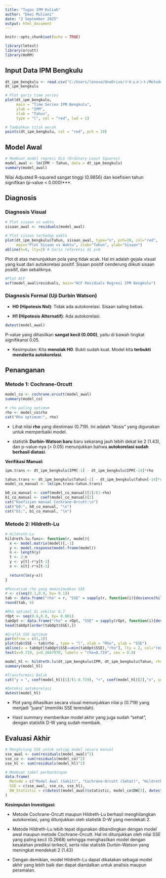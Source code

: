 ```yaml
---
title: "Tugas IPM Kuliah" 
author: "Dewi Muliani" 
date: "2 September 2025" 
output: html_document
---
```


```r
knitr::opts_chunk$set(echo = TRUE)
```

```r
library(lmtest) 
library(orcutt) 
library(HoRM)   
```

## Input Data IPM Bengkulu

```r
dt_ipm_bengkulu <- read.csv("C:/Users/lenovo/OneDrive/ドキュメント/Metode Peramalan Deret Waktu (MPDW)/data ipm/mpdw5 - Sheet1.csv")
dt_ipm_bengkulu

# Plot garis time series
plot(dt_ipm_bengkulu, 
     main = "Time Series IPM Bengkulu", 
     ylab = "IPM", 
     xlab = "Tahun", 
     type = "l", col = "red", lwd = 1)

# Tambahkan titik merah
points(dt_ipm_bengkulu, col = "red", pch = 19)
```

## Model Awal

```r
# Membuat model regresi OLS (Ordinary Least Squares)
model_awal <- lm(IPM ~ Tahun, data = dt_ipm_bengkulu)
summary(model_awal)
```

Nilai Adjusted R-squared sangat tinggi (0.9856) dan koefisien tahun signifikan (p-value \< 0.000)\*\*\*.

## Diagnosis

### Diagnosis Visual

```r
# Plot sisaan vs waktu
sisaan_awal <- residuals(model_awal)

# Plot sisaan terhadap waktu
plot(dt_ipm_bengkulu$Tahun, sisaan_awal, type="o", pch=20, col="red",
     main="Plot Sisaan vs Waktu", xlab="Tahun", ylab="Sisaan")
abline(h=0, lty=2) # Garis referensi di y=0
```

Plot di atas menunjukkan pola yang tidak acak. Hal ini adalah gejala visual yang kuat dari autokorelasi positif. Sisaan positif cenderung diikuti sisaan positif, dan sebaliknya.

```r
#Plot ACF
acf(model_awal$residuals, main="ACF Residuals Regresi IPM Bengkulu")
```

### Diagnosis Formal (Uji Durbin Watson)

-   **H0 (Hipotesis Nol)**: Tidak ada autokorelasi. Sisaan saling bebas.

-   **H1 (Hipotesis Alternatif)**: Ada autokorelasi.

```r
dwtest(model_awal)
```

P-value yang dihasilkan **sangat kecil (0.000)**, yaitu di bawah tingkat signifikansi 0.05.

-   Kesimpulan: Kita **menolak H0**. Bukti sudah kuat. Model kita **terbukti menderita autokorelasi**.

## Penanganan

### Metode 1: Cochrane-Orcutt

```r
model_co <- cochrane.orcutt(model_awal)
summary(model_co)

# rho paling optimum
rho <- model_co$rho
cat("Rho optimum:", rho)
```

-   Lihat nilai **rho** yang diestimasi (0.719). Ini adalah "dosis" yang digunakan untuk memperbaiki model.

-   statistik **Durbin-Watson baru** baru sekarang jauh lebih dekat ke 2 (1.43), dan p-value-nya (\> 0.05) menunjukkan bahwa **autokorelasi sudah berhasil diatasi**.

**Verifikasi Manual:**

```r
ipm.trans <- dt_ipm_bengkulu$IPM[-1] - dt_ipm_bengkulu$IPM[-14]*rho

tahun.trans <- dt_ipm_bengkulu$Tahun[-1] - dt_ipm_bengkulu$Tahun[-14]*rho
model_co_manual <- lm(ipm.trans~tahun.trans)

b0_co_manual <- coef(model_co_manual)[1]/(1-rho)
b1_co_manual <- coef(model_co_manual)[2]
cat("Koefisien manual Cochrane-Orcutt:\n")
cat("b0:", b0_co_manual, "\n")
cat("b1:", b1_co_manual, "\n")
```

### Metode 2: Hildreth-Lu

```r
# Hildreth-Lu
hildreth.lu.func<- function(r, model){
  x <- model.matrix(model)[,-1]
  y <- model.response(model.frame(model))
  n <- length(y)
  t <- 2:n
  y <- y[t]-r*y[t-1]
  x <- x[t]-r*x[t-1]
  
  return(lm(y~x))
}

#Pencariab rho yang meminimumkan SSE
r <- c(seq(0.1,0.9, by= 0.1))
tab <- data.frame("rho" = r, "SSE" = sapply(r, function(i){deviance(hildreth.lu.func(i, model_awal))}))
round(tab, 4)
```

```r
#Rho optimal di sekitar 0.7
rOpt <- seq(0.6,0.8, by= 0.001)
tabOpt <- data.frame("rho" = rOpt, "SSE" = sapply(rOpt, function(i){deviance(hildreth.lu.func(i, model_awal))}))
head(tabOpt[order(tabOpt$SSE),])
```

```r
#Grafik SSE optimum
par(mfrow = c(1,1))
plot(tab$SSE ~ tab$rho , type = "l", xlab = "Rho", ylab = "SSE")
abline(v = tabOpt[tabOpt$SSE==min(tabOpt$SSE),"rho"], lty = 2, col="red",lwd=2)
text(x=0.719, y=0.2667970, labels = "rho=0.719", cex = 0.8)
```

```r
model_hl <- hildreth.lu(dt_ipm_bengkulu$IPM, dt_ipm_bengkulu$Tahun, rho = 0.719)
summary(model_hl)
```

```r
#Transformasi Balik
cat("y = ", coef(model_hl)[1]/(1-0.719), "+", coef(model_hl)[2],"x", sep = "")
```

```r
#Deteksi autokorelasi
dwtest(model_hl)
```

-   Plot yang dihasilkan secara visual menunjukkan nilai ρ (0.719) yang menjadi "juara" (memiliki SSE terendah).

-   Hasil summary memberikan model akhir yang juga sudah "sehat", dengan statistik D-W yang sudah membaik.

## Evaluasi Akhir

```r
# Menghitung SSE untuk setiap model secara manual
sse_awal <- sum(residuals(model_awal)^2)
sse_co <- sum(residuals(model_co)^2)
sse_hl <- sum(residuals(model_hl)^2)

# Membuat tabel perbandingan
data.frame(
  Metode = c("Model Awal (Sakit)", "Cochrane-Orcutt (Sehat)", "Hildreth-Lu (Sehat)"),
  SSE = c(sse_awal, sse_co, sse_hl),
  DW_Statistic = c(dwtest(model_awal)$statistic, model_co$DW[3], dwtest(model_hl)$statistic)
)

```

**Kesimpulan Investigasi:**

-   Metode Cochrane-Orcutt maupun Hildreth-Lu berhasil menghilangkan autokorelasi, yang ditunjukkan oleh statistik D-W yang mendekati 2.

-   Metode Hildreth-Lu lebih tepat digunakan dibandingkan dengan model awal maupun metode Cochrane-Orcutt. Hal ini ditunjukkan oleh nilai SSE yang paling kecil (0.2668) sehingga menghasilkan model dengan kesalahan prediksi terkecil, serta nilai statistik Durbin-Watson yang meningkat mendekati 2 (1.43)

-   Dengan demikian, model Hildreth-Lu dapat dikatakan sebagai model akhir yang lebih baik dan dapat diandalkan untuk analisis maupun peramalan.
